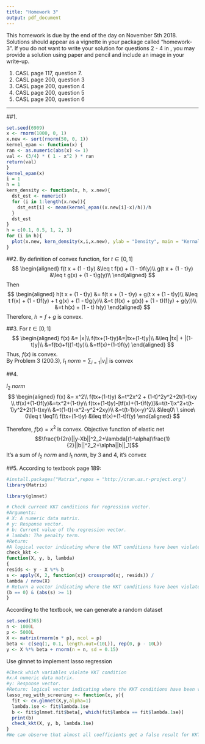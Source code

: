 ```yaml
---
title: "Homework 3"
output: pdf_document
---
```


This homework is due by the end of the day on November 5th 2018. Solutions should appear as a vignette in your package called "homework-3". If you do not want to write your solution for questions 2 - 4 in \LaTeX, you may provide a solution using paper and pencil and include an image in your write-up. 

1. CASL page 117, question 7.
2. CASL page 200, question 3
3. CASL page 200, question 4
4. CASL page 200, question 5
5. CASL page 200, question 6

---
<!--
%\VignetteEngine{knitr::rmarkdown}
%\VignetteIndexEntry{The ridge regression vignette}
-->

##1.
```r
set.seed(6909)
x <- rnorm(1000, 0, 1)
x.new <- sort(rnorm(50, 0, 1))
kernel_epan <- function(x) {
ran <- as.numeric(abs(x) <= 1)
val <- (3/4) * ( 1 - x^2 ) * ran
return(val)
}
kernel_epan(x)
i = 1
h = 1
kern_density <- function(x, h, x.new){
  dst_est <- numeric()
  for (i in 1:length(x.new)){
    dst_est[i] <- mean(kernel_epan((x.new[i]-x)/h))/h
  }
  dst_est
}
h = c(0.1, 0.5, 1, 2, 3)
for (i in h){
  plot(x.new, kern_density(x,i,x.new), ylab = "Density", main = "Kernal density estimation", type = "l")  
}
```


##2.
By definition of convex function, for $t \in [0, 1]$
$$
\begin{aligned}
f(t x + (1 - t)y) &\leq t f(x) + (1 - t)f(y)\\
g(t x + (1 - t)y) &\leq t g(x) + (1 - t)g(y)\\
\end{aligned}
$$
Then
$$
\begin{aligned}
h(t x + (1 - t)y) &= f(t x + (1 - t)y) + g(t x + (1 - t)y)\\
&\leq t f(x) + (1 - t)f(y) + t g(x) + (1 - t)g(y)\\
&=t (f(x) + g(x)) + (1 - t)(f(y) + g(y))\\
&=t h(x) + (1 - t) h(y)
\end{aligned}
$$
Therefore, $h = f + g$ is convex.

##3.
For $t \in [0, 1]$
$$
\begin{aligned}
f(x) &= |x|\\
f(tx+(1-t)y)&=|tx+(1-t)y|\\
&\leq |tx| + |(1-t)y|\\
&=f(tx)+f((1-t)y)\\
&=tf(x)+(1-t)f(y)
\end{aligned}
$$
Thus, $f(x)$ is convex.  
By Problem 3 (200.3), $l_1\ norm= \sum_{i = 1}|v_i|$ is convex

##4.

$l_2\ norm$
$$
\begin{aligned}
f(x) &= x^2\\
f(tx+(1-t)y) &=t^2x^2 + (1-t)^2y^2+2t(1-t)xy \\
tf(x)+(1-t)f(y)&=tx^2+(1-t)y\\
f(tx+(1-t)y)-[tf(x)+(1-t)f(y)]&=t(t-1)x^2+t(t-1)y^2+2t(1-t)xy\\
&=t(1-t)(-x^2-y^2+2xy)\\
&=t(t-1)(x-y)^2\\
&\leq0\ \ since\ 0\leq t \leq1\\
f(tx+(1-t)y) &\leq tf(x)+(1-t)f(y)
\end{aligned}
$$

Therefore, $f(x) = x^2$ is convex. 
Objective function of elastic net
$$\frac{1}{2n}||y-Xb||^2_2+\lambda[(1-\alpha)\frac{1}{2}||b||^2_2+\alpha||b||_1]$$
It's a sum of $l_2\ norm$ and $l_1\ norm$, by 3 and 4, it's convex

##5.
According to textbook page 189:
```r

#install.packages("Matrix",repos = "http://cran.us.r-project.org")
library(Matrix)

library(glmnet)

# Check current KKT conditions for regression vector.
#Arguments:
# X: A numeric data matrix.
# y: Response vector.
# b: Current value of the regression vector.
# lambda: The penalty term.
#Return: 
#A logical vector indicating where the KKT conditions have been violated by the variables that are currently zero.
check_kkt <-
function(X, y, b, lambda)
{
resids <- y - X %*% b
s <- apply(X, 2, function(xj) crossprod(xj, resids)) /
lambda / nrow(X)
# Return a vector indicating where the KKT conditions have been violated by the variables that are currently zero.
(b == 0) & (abs(s) >= 1)
}
```
According to the textbook, we can generate a random dataset
```r
set.seed(365)
n <- 1000L
p <- 5000L
X <- matrix(rnorm(n * p), ncol = p)
beta <- c(seq(1, 0.1, length.out=(10L)), rep(0, p - 10L))
y <- X %*% beta + rnorm(n = n, sd = 0.15)
```
Use glmnet to implement lasso regression
```r

#Check which variables violate KKT condition
#x:A numeric data matrix.
#y: Response vector.
#Return: logical vector indicating where the KKT conditions have been violated
lasso_reg_with_screening <- function(x, y){
  fit <- cv.glmnet(X,y,alpha=1)
  lambda.1se <- fit$lambda.1se
  b <- fit$glmnet.fit$beta[, which(fit$lambda == fit$lambda.1se)]
  print(b)
  check_kkt(X, y, b, lambda.1se)
}
#We can observe that almost all coefficients get a false result for KKT violation. 
```